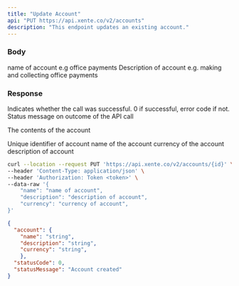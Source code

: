 ```yaml
---
title: "Update Account"
api: "PUT https://api.xente.co/v2/accounts"
description: "This endpoint updates an existing account."
---
```


### Body

<ParamField body="name" type="string">
  name of account e.g office payments 
</ParamField>
<ParamField body="description" type="string">
  Description of account e.g. making and collecting office payments
</ParamField>

### Response

<ResponseField name="statusCode" type="number">
  Indicates whether the call was successful. 0 if successful, error code if not.
</ResponseField>
<ResponseField name="statusMessage" type="string">
  Status message on outcome of the API call
</ResponseField>

<ResponseField name="account" type="object">

The contents of the account

<Expandable title="Toggle object">

<ResponseField name="id" type="number">
 Unique identifier of account
</ResponseField>

<ResponseField name="name" type="string">
  name of the account
</ResponseField>

<ResponseField name="currency" type="string">
  currency of the account
</ResponseField>

<ResponseField name="description" type="string">
  description of account
</ResponseField>
</Expandable>

</ResponseField>

<RequestExample>

```bash Request
curl --location --request PUT 'https://api.xente.co/v2/accounts/{id}' \
--header 'Content-Type: application/json' \
--header 'Authorization: Token <token>' \
--data-raw '{
    "name": "name of account",
    "description": "description of account",
    "currency": "currency of account",
}'
```

</RequestExample>

<ResponseExample>

```json Response
{
  "account": {
    "name": "string",
    "description": "string",
    "currency": "string",
    },
  "statusCode": 0,
  "statusMessage": "Account created"
}
```
</ResponseExample>